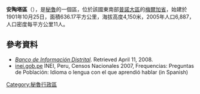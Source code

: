 '''安陶塔區'''（{{lang-es|Distrito de Antauta}}），是[[秘魯|秘魯]]的一個區，位於該國東南部[[普諾大區|普諾大區]]的[[梅爾加省|梅爾加省]]，始建於1901年10月25日，面積636.17平方公里，海拔高度4,150米，2005年人口6,887，人口密度每平方公里11人。

==參考資料==
*''[https://web.archive.org/web/20080423164200/http://desa.inei.gob.pe/mapas/bid/ Banco de Información Distrital]''. Retrieved April 11, 2008.
*[https://web.archive.org/web/20130127005551/http://iinei.inei.gob.pe/iinei/RedatamCpv2007.asp?id=ResultadosCensales%3Fori%3DC inei.gob.pe] INEI, Peru, Censos Nacionales 2007, Frequencias: Preguntas de Población: Idioma o lengua con el que aprendió hablar (in Spanish)

{{Peru-geo-stub}}
[[Category:秘魯行政區|Category:秘魯行政區]]